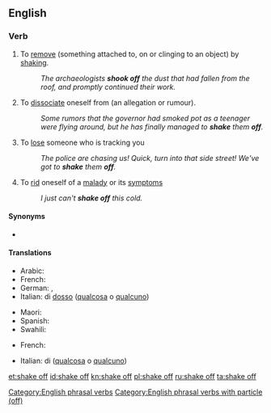 ==English==

===Verb===
{{en-verb|shakes off|shaking off|shook off|shaken off}}

# To [[remove]] (something attached to, on or clinging to an object) by [[shake|shaking]].
#: ''The archaeologists '''shook off''' the dust that had fallen from the roof, and promptly continued their work.''
# To [[dissociate]] oneself from (an allegation or rumour).
#: ''Some rumors that the governor had smoked pot as a teenager were flying around, but he has finally managed to '''shake''' them '''off'''.''
# To [[lose]] someone who is tracking you
#: ''The police are chasing us! Quick, turn into that side street! We've got to '''shake''' them '''off'''.''
# To [[rid]] oneself of a [[malady]] or its [[symptom]]s
#: ''I just can't '''shake off''' this cold.''

====Synonyms====
* {{l|en|forshake}}

====Translations====
{{trans-top|to remove by shaking}}
* Arabic: {{t|ar|اِنْتَفَضَ}}
* French: {{t+|fr|secouer}}
* German: {{t|de|abschütteln}}, {{t+|de|schütteln}}
* Italian: {{t|it|scrollarsi}} di [[dosso]] ([[qualcosa]] o [[qualcuno]])
{{trans-mid}}
* Maori: {{t|mi|ruirui}}
* Spanish: {{t+|es|sacudir}}
* Swahili: {{t|sw|kung'uta|alt=kukung'uta}}
{{trans-bottom}}
{{trans-top|to lose someone}}
* French: {{t+|fr|semer}}
{{trans-mid}}
* Italian: {{t+|it|liberarsi}} di ([[qualcosa]] o [[qualcuno]])
{{trans-bottom}}

[[Category:English phrasal verbs]]
[[Category:English phrasal verbs with particle (off)]]

[[et:shake off]]
[[id:shake off]]
[[kn:shake off]]
[[pl:shake off]]
[[ru:shake off]]
[[ta:shake off]]